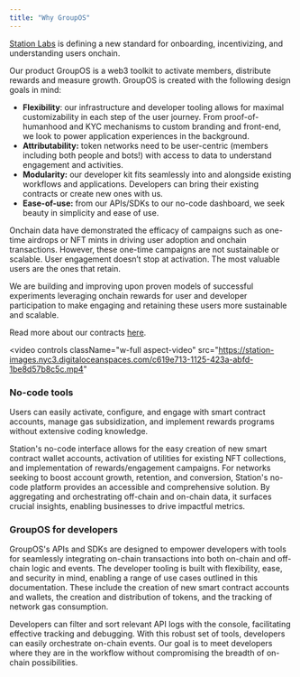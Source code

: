 ```yaml
---
title: "Why GroupOS"
---
```


[Station Labs](https://station.express/) is defining a new standard for onboarding, incentivizing, and understanding users onchain. 

Our product GroupOS is a web3 toolkit to activate members, distribute rewards and measure growth. GroupOS is created with the following design goals in mind:

- **Flexibility**: our infrastructure and developer tooling allows for maximal customizability in each step of the user journey. From proof-of-humanhood and KYC mechanisms to custom branding and front-end, we look to power application experiences in the background.
- **Attributability:** token networks need to be user-centric (members including both people and bots!) with access to data to understand engagement and activities.
- **Modularity:** our developer kit fits seamlessly into and alongside existing workflows and applications. Developers can bring their existing contracts or create new ones with us.
- **Ease-of-use:** from our APIs/SDKs to our no-code dashboard, we seek beauty in simplicity and ease of use.

Onchain data have demonstrated the efficacy of campaigns such as one-time airdrops or NFT mints in driving user adoption and onchain transactions. However, these one-time campaigns are not sustainable or scalable. User engagement doesn’t stop at activation. The most valuable users are the ones that retain.  

We are building and improving upon proven models of successful experiments leveraging onchain rewards for user and developer participation to make engaging and retaining these users more sustainable and scalable. 

Read more about our contracts [here](https://docs.groupos.xyz/contract-architecture/overview/framework).

<video
  controls
  className="w-full aspect-video"
  src="https://station-images.nyc3.digitaloceanspaces.com/c619e713-1125-423a-abfd-1be8d57b8c5c.mp4"
></video>

### No-code tools

Users can easily activate, configure, and engage with smart contract accounts, manage gas subsidization, and implement rewards programs without extensive coding knowledge.

Station's no-code interface allows for the easy creation of new smart contract wallet accounts, activation of utilities for existing NFT collections, and implementation of rewards/engagement campaigns. For networks seeking to boost account growth, retention, and conversion, Station's no-code platform provides an accessible and comprehensive solution. By aggregating and orchestrating off-chain and on-chain data, it surfaces crucial insights, enabling businesses to drive impactful metrics.

### GroupOS for developers

GroupOS's APIs and SDKs are designed to empower developers with tools for seamlessly integrating on-chain transactions into both on-chain and off-chain logic and events. The developer tooling is built with flexibility, ease, and security in mind, enabling a range of use cases outlined in this documentation. These include the creation of new smart contract accounts and wallets, the creation and distribution of tokens, and the tracking of network gas consumption.

Developers can filter and sort relevant API logs with the console, facilitating effective tracking and debugging. With this robust set of tools, developers can easily orchestrate on-chain events. Our goal is to meet developers where they are in the workflow without compromising the breadth of on-chain possibilities.
